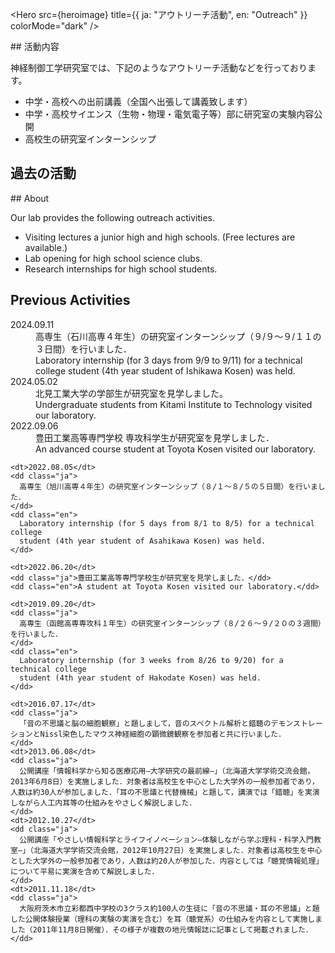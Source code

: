 
<Hero
  src={heroimage}
  title={{ ja: "アウトリーチ活動", en: "Outreach" }}
  colorMode="dark"
/>

<Ja>
## 活動内容

神経制御工学研究室では、下記のようなアウトリーチ活動などを行っております。

- 中学・高校への出前講義（全国へ出張して講義致します）
- 中学・高校サイエンス（生物・物理・電気電子等）部に研究室の実験内容公開
- 高校生の研究室インターンシップ

## 過去の活動

</Ja>

<En>
## About

Our lab provides the following outreach activities.

- Visiting lectures a junior high and high schools. (Free lectures are available.)
- Lab opening for high school science clubs.
- Research internships for high school students.

## Previous Activities

</En>

<NewsList>
    <dt>2024.09.11</dt>
    <dd class="ja">
      高専生（石川高専４年生）の研究室インターンシップ（９/９～９/１１の３日間）を行いました．
    </dd>
    <dd class="en">
      Laboratory internship (for 3 days from 9/9 to 9/11) for a technical college
      student (4th year student of Ishikawa Kosen) was held.
    </dd>
    <dt>2024.05.02</dt>
    <dd class="ja">北見工業大学の学部生が研究室を見学しました。</dd>
    <dd class="en">
      Undergraduate students from Kitami Institute to Technology visited our laboratory.
    </dd>
    <dt>2022.09.06</dt>
    <dd class="ja">豊田工業高等専門学校 専攻科学生が研究室を見学しました．</dd>
    <dd class="en">
      An advanced course student at Toyota Kosen visited our laboratory.
    </dd>

    <dt>2022.08.05</dt>
    <dd class="ja">
      高専生（旭川高専４年生）の研究室インターンシップ（８/１～８/５の５日間）を行いました．
    </dd>
    <dd class="en">
      Laboratory internship (for 5 days from 8/1 to 8/5) for a technical college
      student (4th year student of Asahikawa Kosen) was held.
    </dd>

    <dt>2022.06.20</dt>
    <dd class="ja">豊田工業高等専門学校生が研究室を見学しました．</dd>
    <dd class="en">A student at Toyota Kosen visited our laboratory.</dd>

    <dt>2019.09.20</dt>
    <dd class="ja">
      高専生（函館高専専攻科１年生）の研究室インターンシップ（８/２６～９/２０の３週間）を行いました．
    </dd>
    <dd class="en">
      Laboratory internship (for 3 weeks from 8/26 to 9/20) for a technical college
      student (4th year student of Hakodate Kosen) was held.
    </dd>

    <dt>2016.07.17</dt>
    <dd class="ja">
      「音の不思議と脳の細胞観察」と題しまして，音のスペクトル解析と錯聴のデモンストレーションとNissl染色したマウス神経細胞の顕微鏡観察を参加者と共に行いました．
    </dd>
    <dt>2013.06.08</dt>
    <dd class="ja">
      公開講座「情報科学から知る医療応用―大学研究の最前線―」（北海道大学学術交流会館，2013年6月8日）を実施しました．対象者は高校生を中心とした大学外の一般参加者であり，人数は約30人が参加しました．「耳の不思議と代替機械」と題して，講演では「錯聴」を実演しながら人工内耳等の仕組みをやさしく解説しました．
    </dd>
    <dt>2012.10.27</dt>
    <dd class="ja">
      公開講座「やさしい情報科学とライフイノベーション―体験しながら学ぶ理科・科学入門教室―」（北海道大学学術交流会館，2012年10月27日）を実施しました．対象者は高校生を中心とした大学外の一般参加者であり，人数は約20人が参加した．内容としては「聴覚情報処理」について平易に実演を含めて解説しました．
    </dd>
    <dt>2011.11.18</dt>
    <dd class="ja">
      大阪府茨木市立彩都西中学校の3クラス約100人の生徒に「音の不思議・耳の不思議」と題した公開体験授業（理科の実験の実演を含む）を耳（聴覚系）の仕組みを内容として実施しました（2011年11月8日開催）．その様子が複数の地元情報誌に記事として掲載されました．
    </dd>

  </NewsList>
